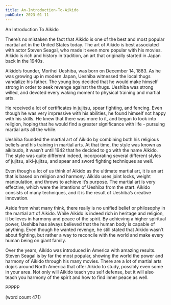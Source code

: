 ```yaml
---
title: An-Introduction-To-Aikido
pubDate: 2023-01-11
---
```


An Introduction To Aikido

There’s no mistaken the fact that Aikido is one of the best and most popular martial art in the United States today.  The art of Aikido is best associated with actor Steven Seagal, who made it even more popular with his movies.  Aikido is rich and history in tradition, an art that originally started in Japan back in the 1940s.

Aikido’s founder, Morihei Ueshiba, was born on December 14, 1883.  As he was growing up in modern Japan, Ueshiba witnessed the local thugs vandalize his father.  The young boy decided that he would make himself strong in order to seek revenge against the thugs.  Ueshiba was strong willed, and devoted every waking moment to physical training and martial arts.

He received a lot of certificates in jujitsu, spear fighting, and fencing.  Even though he was very impressive with his abilities, he found himself not happy with his skills.  He knew that there was more to it, and began to look into religion, hoping that he would find a greater significance with life - pursuing martial arts all the while.

Ueshiba founded the martial art of Aikido by combining both his religious beliefs and his training in martial arts.  At that time, the style was known as aikibudo, it wasn’t until 1942 that he decided to go with the name Aikido.  The style was quite different indeed, incorporating several different styles of jujitsu, aiki-jujitsu, and spear and sword fighting techniques as well.

Even though a lot of us think of Aikido as the ultimate martial art, it is an art that is based on religion and harmony.  Aikido uses joint locks, weight manipulation, and throws to achieve it’s purpose.  The martial art is very effective, which were the intentions of Ueshiba from the start.  Aikido consists of many techniques, and it is the result of Ueshiba’s creative innovation.

Aside from what many think, there really is no unified belief or philosophy in the martial art of Aikido.  While Aikido is indeed rich in heritage and religion, it believes in harmony and peace of the spirit.  By achieving a higher spiritual power, Ueshiba has always believed that the human body is capable of anything.  Even though he wanted revenge, he still stated that Aikido wasn’t about fighting, but rather a way to reconcile with the world and make every human being on giant family.

Over the years, Aikido was introduced in America with amazing results.  Steven Seagal is by far the most popular, showing the world the power and harmony of Aikido through his many movies.  There are a lot of martial arts dojo’s around North America that offer Aikido to study, possibly even some in your area.  Not only will Aikido teach you self defense, but it will also teach you harmony of the spirit and how to find inner peace as well.

PPPPP

(word count 471)
